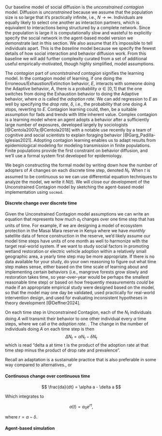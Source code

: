 Our baseline model of social diffusion is the *unconstrained contagion* 
model. Diffusion is *unconstrained* because we assume that the population size is so large that it's practically
infinite, i.e., $N \to \infty$. Individuals are equally likely to select one
another as interaction partners, which is equivalent to interactions being
structured by a complete network. Since the population is large it is
computationally slow and wasteful to explicitly specify the social network in
the agent-based model version we demonstrate last in this section. 
We also assume that it's impossible to tell individuals apart. 
This is the *baseline* model because we specify the fewest details of how 
social interaction and behavior diffusion work. From this baseline we will add 
further complexity curated from a set of additional useful
empirically-motivated, though highly simplified, model assumptions.

The *contagion* part of *uncontstrained contagion* signifies the learning model.
In the contagion model of learning, if one doing the
Erroneous/Exhaustion/Extinction behavior, $E$, interacts with someone doing the
Adaptive behavior, $A$, there is a probability $\alpha \in [0, 1]$ that the one
switches from doing the Exhaustion behavior to doing the Adaptive behavior,
where $\alpha$ is called the *adoption rate*. We can add regression to $E$ as
well by specifying the *drop rate*, $\delta$, i.e., the probability that one
doing $A$ stops, reverting to $E$. Contagion learning could, then, be a suitable
assumption for fads and trends with little inherent value. Complex contagion is
a learning model where an agent adopts a behavior after a sufficiently large
number of exposures, developed largely by sociologists
[@Centola2007a;@Centola2018] with a notable use recently by a team of cognitive
and social scientists to explain foraging behavior [@Garg_Padilla-Iglesias2021].
Adopting contagion learning enables us to adapt results from epidemiological
modeling for modeling transmission in finite populations. Finite populations
provide the first constraint on behavior diffusion, and we'll use a formal
system first developed for epidemiology.

We begin constructing the formal model by writing down how the number of
adopters of $A$ changes on each discrete time step, denoted $N_t$. When 
$t$ is assumed to be continuous so we can use differential equation techniques
to analyze the model, we write it $N(t)$. We will close our development of the
Unconstrained Contagion model by sketching the agent-based model implementation
using `socmod`.


#### Discrete change over discrete time

Given the Unconstrained Contagion model assumptions we can write an equation
that represents how much $a_t$ changes over one time step that has units of
time. For example, if we are designing a model of ecosystem protection in the
Masai Mara reserve in Kenya where we have *monthly* satellite data of fence
construction in the reserve, we'd likely assume our model time steps have units
of one month as well to harmonize with the target real-world system. If we want
to study social factors in promoting wetland restoration or electric vehicle
adoption within a relatively small geographic area, a yearly time step may be
more appropriate. If there is no data available for your study, do your own
reasoning to figure out what time step makes sense, either based on the time
scale of learning about and implementing certain behaviors (i.e., mangrove
forests grow slowly and restoration takes time, so year-over-year would be
perhaps the smallest reasonable time step) or based on how frequently
measurements *could* be made if an appropriate empirical study were designed
based on the model, so that the model may one day be validated, used practically
for real-world intervention design, and used for evaluating inconsistent
hypotheses in theory development [@Deffner2024].

On each time step in Unconstrained Contagion, each of the $N_t$ individuals 
doing $A$ will transmit their behavior to one other individual every $\alpha$
time steps, where we call $\alpha$ the *adoption rate*. .
The change in the number of individuals doing $A$ on each time step is then 
$$
\Delta N_t = \alpha N_t - \delta N_t
$$
which is read "delta a at time t is the product of the adoption rate at that
time step minus the product of drop rate and prevalence". 

Recall an adaptation is a sustainable practice
that is also preferable in some way compared to alternatives., or 

#### Continuous change over continuous time

$$
\frac{da}{dt} = \alpha a - \delta a
$$

Which integrates to

$$
a(t) = a_0 e^{rt},
$$

where $r = \alpha - \delta$.


#### Agent-based simulation

